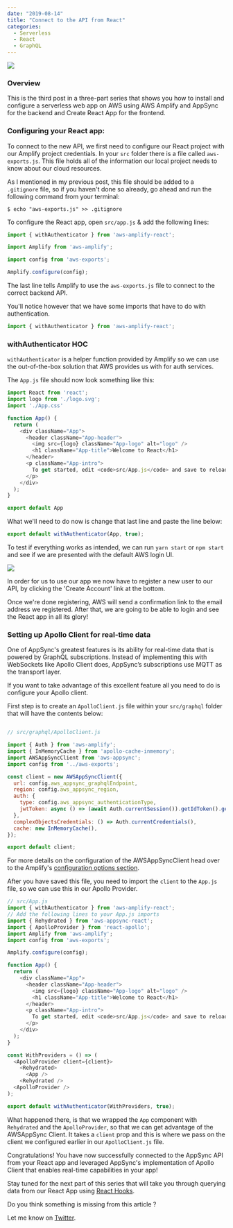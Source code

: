 ---
date: "2019-08-14"
title: "Connect to the API from React"
categories:
  - Serverless
  - React
  - GraphQL
---

![](../2019-08-12/315.jpg)

### Overview

This is the third post in a three-part series that shows you how to install 
and configure a serverless web app on AWS using AWS Amplify and AppSync 
for the backend and Create React App for the frontend.

### Configuring your React app:

To connect to the new API, we first need to configure our React project with our Amplify project 
credentials. In your `src` folder there is a file called `aws-exports.js`.
This file holds all of the information our local project needs to know about our cloud resources.

As I mentioned in my previous post, this file should be added to a `.gitignore` file, so if you haven't done so already,
go ahead and run the following command from your terminal:

```shell
$ echo "aws-exports.js" >> .gitignore
```

To configure the React app, open `src/app.js` &amp; add the following lines:

```js
import { withAuthenticator } from 'aws-amplify-react';

import Amplify from 'aws-amplify';

import config from 'aws-exports';

Amplify.configure(config);
```

The last line tells Amplify to use the `aws-exports.js` file to connect to the correct backend API.

You'll notice however that we have some imports that have to do with authentication.

```js
import { withAuthenticator } from 'aws-amplify-react';
```

### withAuthenticator HOC

`withAuthenticator` is a helper function provided by Amplify so we can use the out-of-the-box solution that 
AWS provides us with for auth services.

The `App.js` file should now look something like this:

```js
import React from 'react';
import logo from './logo.svg';
import './App.css'

function App() {
  return (
    <div className="App">
      <header className="App-header">
        <img src={logo} className="App-logo" alt="logo" />
        <h1 className="App-title">Welcome to React</h1>
      </header>
      <p className="App-intro">
        To get started, edit <code>src/App.js</code> and save to reload.
      </p>
    </div>
  );
}

export default App
```

What we'll need to do now is change that last line and paste the line below:

```js
export default withAuthenticator(App, true);
```

To test if everything works as intended, we can run `yarn start` or `npm start` 
and see if we are presented with the default AWS login UI.

![](./amplify-login.png)

In order for us to use our app we now have to register a new user to our API, 
by clicking the 'Create Account' link at the bottom. 

Once we're done registering, AWS will send a confirmation link to the email address we registered.
After that, we are going to be able to login and see the React app in all its glory!

### Setting up Apollo Client for real-time data

One of AppSync's greatest features is its ability for real-time data that is powered by GraphQL subscriptions. 
Instead of implementing this with WebSockets like Apollo Client does, AppSync’s subscriptions use MQTT as the transport layer.

If you want to take advantage of this excellent feature all you need to do is configure your Apollo client.

First step is to create an `ApolloClient.js` file within your `src/graphql` folder that will have the contents below:

```js

// src/graphql/ApolloClient.js

import { Auth } from 'aws-amplify';
import { InMemoryCache } from 'apollo-cache-inmemory';
import AWSAppSyncClient from 'aws-appsync';
import config from '../aws-exports';

const client = new AWSAppSyncClient({
  url: config.aws_appsync_graphqlEndpoint,
  region: config.aws_appsync_region,
  auth: {
    type: config.aws_appsync_authenticationType,
    jwtToken: async () => (await Auth.currentSession()).getIdToken().getJwtToken(),
  },  
  complexObjectsCredentials: () => Auth.currentCredentials(),
  cache: new InMemoryCache(),
});

export default client;
```
For more details on the configuration of the AWSAppSyncClient head over to the Amplify's [configuration options section](https://aws-amplify.github.io/docs/js/api#configuration-options).

After you have saved this file, you need to import the `client` to the `App.js` file, 
so we can use this in our Apollo Provider.

```js
// src/App.js
import { withAuthenticator } from 'aws-amplify-react';
// Add the following lines to your App.js imports
import { Rehydrated } from 'aws-appsync-react';
import { ApolloProvider } from 'react-apollo';
import Amplify from 'aws-amplify';
import config from 'aws-exports';

Amplify.configure(config);

function App() {
  return (
    <div className="App">
      <header className="App-header">
        <img src={logo} className="App-logo" alt="logo" />
        <h1 className="App-title">Welcome to React</h1>
      </header>
      <p className="App-intro">
        To get started, edit <code>src/App.js</code> and save to reload.
      </p>
    </div>
  );
}

const WithProviders = () => (
  <ApolloProvider client={client}>
    <Rehydrated>
      <App />
    <Rehydrated />
  <ApolloProvider />
);

export default withAuthenticator(WithProviders, true);

```

What happened there, is that we wrapped the `App` component with `Rehydrated` and the `ApolloProvider`, 
so that we can get advantage of the AWSAppSync Client. It takes a `client` prop
and this is where we pass on the client we configured earlier in our `ApolloClient.js` file.

Congratulations! You have now successfully connected to the AppSync API from your React app and 
leveraged AppSync's implementation of Apollo Client that enables real-time capabilities in your app!


Stay tuned for the next part of this series that will take you through querying data from our React App using [React Hooks](https://reactjs.org/docs/hooks-intro.html).

Do you think something is missing from this article ?

Let me know on [Twitter](https://twitter.com/SpyrouYannis).

